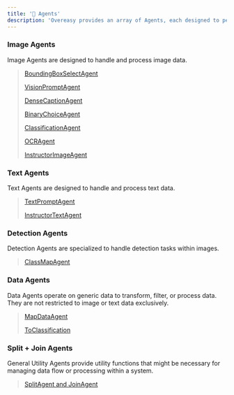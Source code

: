 ```yaml
---
title: '🤖 Agents'
description: 'Overeasy provides an array of Agents, each designed to perform a specific task. Here is an overview of all Overeasy Agents, organized based on their functionality.'
---
```


### Image Agents

Image Agents are designed to handle and process image data.

> [BoundingBoxSelectAgent]()
> 
> [VisionPromptAgent]()
> 
> [DenseCaptionAgent]()
> 
> [BinaryChoiceAgent]()
> 
> [ClassificationAgent]()
> 
> [OCRAgent]()
> 
> [InstructorImageAgent]()

### Text Agents

Text Agents are designed to handle and process text data.

> [TextPromptAgent]()
> 
> [InstructorTextAgent]()

### Detection Agents

Detection Agents are specialized to handle detection tasks within images.

> [ClassMapAgent]()

### Data Agents

Data Agents operate on generic data to transform, filter, or process data. They are not restricted to image or text data exclusively.

> [MapDataAgent]()
> 
> [ToClassification]()

### Split + Join Agents

General Utility Agents provide utility functions that might be necessary for managing data flow or processing within a system.

> [SplitAgent and JoinAgent]()
